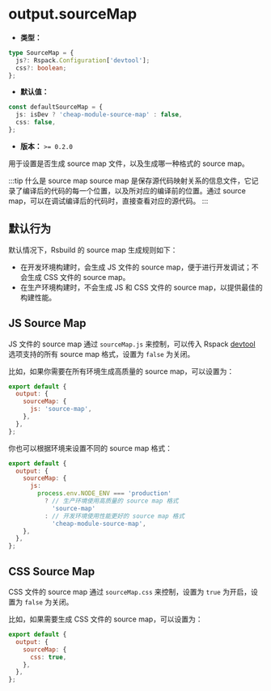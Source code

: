 # output.sourceMap

- **类型：**

```ts
type SourceMap = {
  js?: Rspack.Configuration['devtool'];
  css?: boolean;
};
```

- **默认值：**

```ts
const defaultSourceMap = {
  js: isDev ? 'cheap-module-source-map' : false,
  css: false,
};
```

- **版本：** `>= 0.2.0`

用于设置是否生成 source map 文件，以及生成哪一种格式的 source map。

:::tip 什么是 source map
source map 是保存源代码映射关系的信息文件，它记录了编译后的代码的每一个位置，以及所对应的编译前的位置。通过 source map，可以在调试编译后的代码时，直接查看对应的源代码。
:::

## 默认行为

默认情况下，Rsbuild 的 source map 生成规则如下：

- 在开发环境构建时，会生成 JS 文件的 source map，便于进行开发调试；不会生成 CSS 文件的 source map。
- 在生产环境构建时，不会生成 JS 和 CSS 文件的 source map，以提供最佳的构建性能。

## JS Source Map

JS 文件的 source map 通过 `sourceMap.js` 来控制，可以传入 Rspack [devtool](https://rspack.dev/zh/config/devtool) 选项支持的所有 source map 格式，设置为 `false` 为关闭。

比如，如果你需要在所有环境生成高质量的 source map，可以设置为：

```js
export default {
  output: {
    sourceMap: {
      js: 'source-map',
    },
  },
};
```

你也可以根据环境来设置不同的 source map 格式：

```js
export default {
  output: {
    sourceMap: {
      js:
        process.env.NODE_ENV === 'production'
          ? // 生产环境使用高质量的 source map 格式
            'source-map'
          : // 开发环境使用性能更好的 source map 格式
            'cheap-module-source-map',
    },
  },
};
```

## CSS Source Map

CSS 文件的 source map 通过 `sourceMap.css` 来控制，设置为 `true` 为开启，设置为 `false` 为关闭。

比如，如果需要生成 CSS 文件的 source map，可以设置为：

```js
export default {
  output: {
    sourceMap: {
      css: true,
    },
  },
};
```
